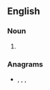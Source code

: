 ==English==

===Noun===
{{en-noun}}

# {{obsolete spelling of|room|lang=en}}

===Anagrams===
* {{l|en|mooer}}, {{l|en|Moore}}, {{l|en|Mooré}}, {{l|en|Romeo}}